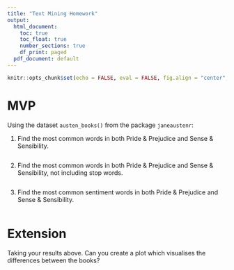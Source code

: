 ```yaml
---
title: "Text Mining Homework"
output:
  html_document:
    toc: true
    toc_float: true
    number_sections: true
    df_print: paged
  pdf_document: default
---
```



```r
knitr::opts_chunk$set(echo = FALSE, eval = FALSE, fig.align = "center", message = FALSE, warning = FALSE)
```

# MVP

Using the dataset `austen_books()` from the package `janeaustenr`:

1. Find the most common words in both Pride & Prejudice and Sense & Sensibility.

```r

```

2. Find the most common words in both Pride & Prejudice and Sense & Sensibility, not including stop words.

```r

```

3. Find the most common sentiment words in both Pride & Prejudice and Sense & Sensibility.

```r

```


# Extension

Taking your results above. Can you create a plot which visualises the differences between the books?  
